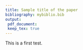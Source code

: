 ```yaml
---
title: Sample title of the paper
bibliography: mybiblio.bib
output:
 pdf_document:
 keep_tex: true
---
```


This is a first test.